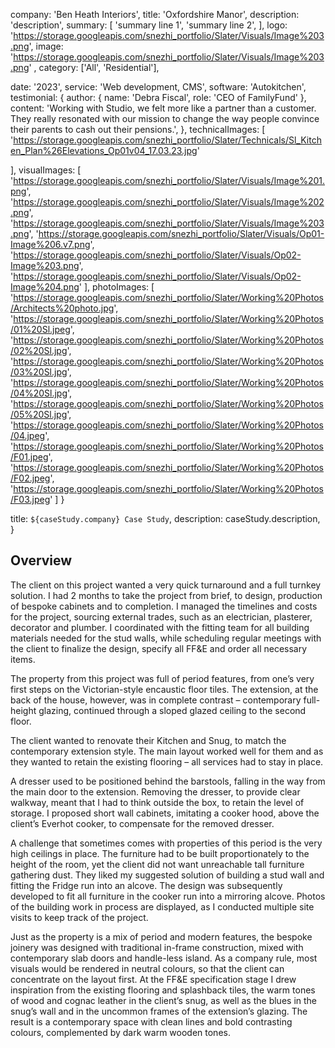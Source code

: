 

  company: 'Ben Heath Interiors',
  title: 'Oxfordshire Manor',
  description:
    'description',
  summary: [
    'summary line 1',
    'summary line 2',
  ],
  logo: 'https://storage.googleapis.com/snezhi_portfolio/Slater/Visuals/Image%203.png',
  image: 'https://storage.googleapis.com/snezhi_portfolio/Slater/Visuals/Image%203.png' ,
  category: ['All', 'Residential'],

  date: '2023',
  service: 'Web development, CMS',
  software: 'Autokitchen',
  testimonial: {
    author: { name: 'Debra Fiscal', role: 'CEO of FamilyFund' },
    content:
      'Working with Studio, we felt more like a partner than a customer. They really resonated with our mission to change the way people convince their parents to cash out their pensions.',
  },
  technicalImages: [
    'https://storage.googleapis.com/snezhi_portfolio/Slater/Technicals/Sl_Kitchen_Plan%26Elevations_Op01v04_17.03.23.jpg'

  ],
  visualImages: [
    'https://storage.googleapis.com/snezhi_portfolio/Slater/Visuals/Image%201.png',
    'https://storage.googleapis.com/snezhi_portfolio/Slater/Visuals/Image%202.png',
    'https://storage.googleapis.com/snezhi_portfolio/Slater/Visuals/Image%203.png',
    'https://storage.googleapis.com/snezhi_portfolio/Slater/Visuals/Op01-Image%206.v7.png',
    'https://storage.googleapis.com/snezhi_portfolio/Slater/Visuals/Op02-Image%203.png',
    'https://storage.googleapis.com/snezhi_portfolio/Slater/Visuals/Op02-Image%204.png'
  ],
  photoImages: [
    'https://storage.googleapis.com/snezhi_portfolio/Slater/Working%20Photos/Architects%20photo.jpg',
    'https://storage.googleapis.com/snezhi_portfolio/Slater/Working%20Photos/01%20Sl.jpeg',
    'https://storage.googleapis.com/snezhi_portfolio/Slater/Working%20Photos/02%20Sl.jpg',
    'https://storage.googleapis.com/snezhi_portfolio/Slater/Working%20Photos/03%20Sl.jpg',
    'https://storage.googleapis.com/snezhi_portfolio/Slater/Working%20Photos/04%20Sl.jpg',
    'https://storage.googleapis.com/snezhi_portfolio/Slater/Working%20Photos/05%20Sl.jpg',
    'https://storage.googleapis.com/snezhi_portfolio/Slater/Working%20Photos/04.jpeg',
    'https://storage.googleapis.com/snezhi_portfolio/Slater/Working%20Photos/F01.jpeg',
    'https://storage.googleapis.com/snezhi_portfolio/Slater/Working%20Photos/F02.jpeg',
    'https://storage.googleapis.com/snezhi_portfolio/Slater/Working%20Photos/F03.jpeg'
  ]
}

  title: `${caseStudy.company} Case Study`,
  description: caseStudy.description,
}

## Overview

The client on this project wanted a very quick turnaround and a full turnkey solution. I had 2 months to take the project from brief, to design, production of bespoke cabinets and to completion. I managed the timelines and costs for the project, sourcing external trades, such as an electrician, plasterer, decorator and plumber. I coordinated with the fitting team for all building materials needed for the stud walls, while scheduling regular meetings with the client to finalize the design, specify all FF&E and order all necessary items.

The property from this project was full of period features, from one’s very first steps on the Victorian-style encaustic floor tiles. The extension, at the back of the house, however, was in complete contrast – contemporary full-height glazing, continued through a sloped glazed ceiling to the second floor.

The client wanted to renovate their Kitchen and Snug, to match the contemporary extension style. The main layout worked well for them and as they wanted to retain the existing flooring – all services had to stay in place. 

A dresser used to be positioned behind the barstools, falling in the way from the main door to the extension. Removing the dresser, to provide clear walkway, meant that I had to think outside the box, to retain the level of storage. I proposed short wall cabinets, imitating a cooker hood, above the client’s Everhot cooker, to compensate for the removed dresser. 

A challenge that sometimes comes with properties of this period is the very high ceilings in place. The furniture had to be built proportionately to the height of the room, yet the client did not want unreachable tall furniture gathering dust. They liked my suggested solution of building a stud wall and fitting the Fridge run into an alcove. The design was subsequently developed to fit all furniture in the cooker run into a mirroring alcove. Photos of the building work in process are displayed, as I conducted multiple site visits to keep track of the project. 

Just as the property is a mix of period and modern features, the bespoke joinery was designed with traditional in-frame construction, mixed with contemporary slab doors and handle-less island.
As a company rule, most visuals would be rendered in neutral colours, so that the client can concentrate on the layout first. At the FF&E specification stage I drew inspiration from the existing flooring and splashback tiles, the warm tones of wood and cognac leather in the client’s snug, as well as the blues in the snug’s wall and in the uncommon frames of the extension’s glazing.
The result is a contemporary space with clean lines and bold contrasting colours, complemented by dark warm wooden tones. 
